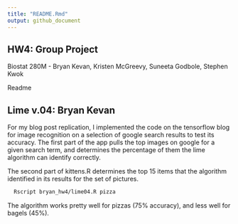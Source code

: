 ```yaml
---
title: "README.Rmd"
output: github_document
---
```


## HW4: Group Project
Biostat 280M - Bryan Kevan, Kristen McGreevy, Suneeta Godbole, Stephen Kwok

Readme

## Lime v.04: Bryan Kevan

For my blog post replication, I implemented the code on the tensorflow blog for image recognition on a selection of google search results to test its accuracy. The first part of the app pulls the top images on google for a given search term, and determines the percentage of them the lime algorithm can identify correctly. 

The second part of kittens.R determines the top 15 items that the algorithm identified in its results for the set of pictures. 

```bash
  Rscript bryan_hw4/lime04.R pizza
```


The algorithm works pretty well for pizzas (75% accuracy), and less well for bagels (45%).

















